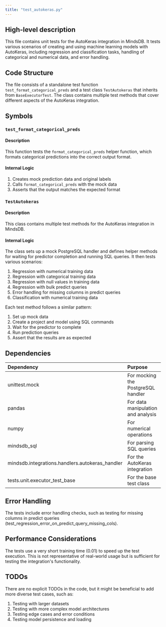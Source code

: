 ```yaml
---
title: "test_autokeras.py"
---
```


## High-level description
This file contains unit tests for the AutoKeras integration in MindsDB. It tests various scenarios of creating and using machine learning models with AutoKeras, including regression and classification tasks, handling of categorical and numerical data, and error handling.

## Code Structure
The file consists of a standalone test function `test_format_categorical_preds` and a test class `TestAutokeras` that inherits from `BaseExecutorTest`. The class contains multiple test methods that cover different aspects of the AutoKeras integration.

## Symbols

### `test_format_categorical_preds`
#### Description
This function tests the `format_categorical_preds` helper function, which formats categorical predictions into the correct output format.

#### Internal Logic
1. Creates mock prediction data and original labels
2. Calls `format_categorical_preds` with the mock data
3. Asserts that the output matches the expected format

### `TestAutokeras`
#### Description
This class contains multiple test methods for the AutoKeras integration in MindsDB.

#### Internal Logic
The class sets up a mock PostgreSQL handler and defines helper methods for waiting for predictor completion and running SQL queries. It then tests various scenarios:

1. Regression with numerical training data
2. Regression with categorical training data
3. Regression with null values in training data
4. Regression with bulk predict queries
5. Error handling for missing columns in predict queries
6. Classification with numerical training data

Each test method follows a similar pattern:
1. Set up mock data
2. Create a project and model using SQL commands
3. Wait for the predictor to complete
4. Run prediction queries
5. Assert that the results are as expected

## Dependencies
| Dependency | Purpose |
|:-----------|:--------|
| unittest.mock | For mocking the PostgreSQL handler |
| pandas | For data manipulation and analysis |
| numpy | For numerical operations |
| mindsdb_sql | For parsing SQL queries |
| mindsdb.integrations.handlers.autokeras_handler | For the AutoKeras integration |
| tests.unit.executor_test_base | For the base test class |

## Error Handling
The tests include error handling checks, such as testing for missing columns in predict queries (test_regression_error_on_predict_query_missing_cols).

## Performance Considerations
The tests use a very short training time (0.01) to speed up the test execution. This is not representative of real-world usage but is sufficient for testing the integration's functionality.

## TODOs
There are no explicit TODOs in the code, but it might be beneficial to add more diverse test cases, such as:
1. Testing with larger datasets
2. Testing with more complex model architectures
3. Testing edge cases and error conditions
4. Testing model persistence and loading